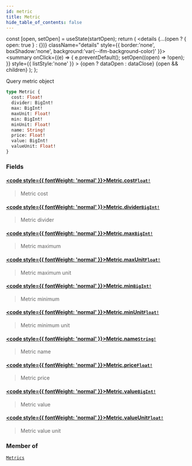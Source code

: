 ```yaml
---
id: metric
title: Metric
hide_table_of_contents: false
---
```







  const [open, setOpen] = useState(startOpen);
  return (
    <details {...(open ? { open: true } : {})} className="details" style={{ border:'none', boxShadow:'none', background:'var(--ifm-background-color)' }}>
      <summary
        onClick={(e) => {
          e.preventDefault();
          setOpen((open) => !open);
        }}
        style={{ listStyle:'none' }}
      >
      {open ? dataOpen : dataClose}
      </summary>
      {open && children}
    </details>
  );
};








Query metric object


```graphql
type Metric {
  cost: Float!
  divider: BigInt!
  max: BigInt!
  maxUnit: Float!
  min: BigInt!
  minUnit: Float!
  name: String!
  price: Float!
  value: BigInt!
  valueUnit: Float!
}
```




### Fields

#### [<code style={{ fontWeight: 'normal' }}>Metric.<b>cost</b></code>](#)<Bullet />[`Float!`](/docs/v1/graphql-reference/scalars/float) <Badge class="badge badge--secondary" text="non-null"/> <Badge class="badge badge--secondary" text="scalar"/> 
> 
> 
> Metric cost
> 

#### [<code style={{ fontWeight: 'normal' }}>Metric.<b>divider</b></code>](#)<Bullet />[`BigInt!`](/docs/v1/graphql-reference/scalars/big-int) <Badge class="badge badge--secondary" text="non-null"/> <Badge class="badge badge--secondary" text="scalar"/> 
> 
> 
> Metric divider
> 

#### [<code style={{ fontWeight: 'normal' }}>Metric.<b>max</b></code>](#)<Bullet />[`BigInt!`](/docs/v1/graphql-reference/scalars/big-int) <Badge class="badge badge--secondary" text="non-null"/> <Badge class="badge badge--secondary" text="scalar"/> 
> 
> 
> Metric maximum
> 

#### [<code style={{ fontWeight: 'normal' }}>Metric.<b>maxUnit</b></code>](#)<Bullet />[`Float!`](/docs/v1/graphql-reference/scalars/float) <Badge class="badge badge--secondary" text="non-null"/> <Badge class="badge badge--secondary" text="scalar"/> 
> 
> 
> Metric maximum unit
> 

#### [<code style={{ fontWeight: 'normal' }}>Metric.<b>min</b></code>](#)<Bullet />[`BigInt!`](/docs/v1/graphql-reference/scalars/big-int) <Badge class="badge badge--secondary" text="non-null"/> <Badge class="badge badge--secondary" text="scalar"/> 
> 
> 
> Metric minimum
> 

#### [<code style={{ fontWeight: 'normal' }}>Metric.<b>minUnit</b></code>](#)<Bullet />[`Float!`](/docs/v1/graphql-reference/scalars/float) <Badge class="badge badge--secondary" text="non-null"/> <Badge class="badge badge--secondary" text="scalar"/> 
> 
> 
> Metric minimum unit
> 

#### [<code style={{ fontWeight: 'normal' }}>Metric.<b>name</b></code>](#)<Bullet />[`String!`](/docs/v1/graphql-reference/scalars/string) <Badge class="badge badge--secondary" text="non-null"/> <Badge class="badge badge--secondary" text="scalar"/> 
> 
> 
> Metric name
> 

#### [<code style={{ fontWeight: 'normal' }}>Metric.<b>price</b></code>](#)<Bullet />[`Float!`](/docs/v1/graphql-reference/scalars/float) <Badge class="badge badge--secondary" text="non-null"/> <Badge class="badge badge--secondary" text="scalar"/> 
> 
> 
> Metric price
> 

#### [<code style={{ fontWeight: 'normal' }}>Metric.<b>value</b></code>](#)<Bullet />[`BigInt!`](/docs/v1/graphql-reference/scalars/big-int) <Badge class="badge badge--secondary" text="non-null"/> <Badge class="badge badge--secondary" text="scalar"/> 
> 
> 
> Metric value
> 

#### [<code style={{ fontWeight: 'normal' }}>Metric.<b>valueUnit</b></code>](#)<Bullet />[`Float!`](/docs/v1/graphql-reference/scalars/float) <Badge class="badge badge--secondary" text="non-null"/> <Badge class="badge badge--secondary" text="scalar"/> 
> 
> 
> Metric value unit
> 



### Member of

[`Metrics`](/docs/v1/graphql-reference/objects/metrics)  <Badge class="secondary" text="object"/>

